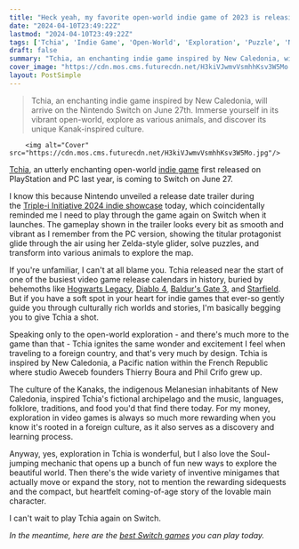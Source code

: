 ```yaml
---
title: "Heck yeah, my favorite open-world indie game of 2023 is releasing on Switch in June"
date: "2024-04-10T23:49:22Z"
lastmod: "2024-04-10T23:49:22Z"
tags: ['Tchia', 'Indie Game', 'Open-World', 'Exploration', 'Puzzle', 'Nintendo Switch', 'Zelda-Style', 'Soul-Jumping', 'Minigames', 'Coming-of-Age']
draft: false
summary: "Tchia, an enchanting indie game inspired by New Caledonia, will arrive on the Nintendo Switch on June 27th. Immerse yourself in its vibrant open-world, explore as various animals, and discover its unique Kanak-inspired culture."
cover_image: "https://cdn.mos.cms.futurecdn.net/H3kiVJwmvVsmhhKsv3W5Mo.jpg" 
layout: PostSimple
---
```

> Tchia, an enchanting indie game inspired by New Caledonia, will arrive on the Nintendo Switch on June 27th. Immerse yourself in its vibrant open-world, explore as various animals, and discover its unique Kanak-inspired culture.


        <img alt="Cover" src="https://cdn.mos.cms.futurecdn.net/H3kiVJwmvVsmhhKsv3W5Mo.jpg"/>
        
[Tchia](https://www.gamesradar.com/tchia-review/), an utterly enchanting open-world [indie game](https://www.gamesradar.com/uk/tag/indie-game/) first released on PlayStation and PC last year, is coming to Switch on June 27.

I know this because Nintendo unveiled a release date trailer during the [Triple-i Initiative 2024 indie showcase](https://iii-initiative.com/) today, which coincidentally reminded me I need to play through the game again on Switch when it launches. The gameplay shown in the trailer looks every bit as smooth and vibrant as I remember from the PC version, showing the titular protagonist glide through the air using her Zelda-style glider, solve puzzles, and transform into various animals to explore the map.

If you're unfamiliar, I can't at all blame you. Tchia released near the start of one of the busiest video game release calendars in history, buried by behemoths like [Hogwarts Legacy](https://www.gamesradar.com/hogwarts-legacy-guide/), [Diablo 4](https://www.gamesradar.com/diablo-4-guide/), [Baldur's Gate 3](https://www.gamesradar.com/baldurs-gate-3-guide/), and [Starfield](https://www.gamesradar.com/starfield-guide/). But if you have a soft spot in your heart for indie games that ever-so gently guide you through culturally rich worlds and stories, I'm basically begging you to give Tchia a shot.

Speaking only to the open-world exploration - and there's much more to the game than that - Tchia ignites the same wonder and excitement I feel when traveling to a foreign country, and that's very much by design. Tchia is inspired by New Caledonia, a Pacific nation within the French Republic where studio Aweceb founders Thierry Boura and Phil Crifo grew up.

The culture of the Kanaks, the indigenous Melanesian inhabitants of New Caledonia, inspired Tchia's fictional archipelago and the music, languages, folklore, traditions, and food you'd that find there today. For my money, exploration in video games is always so much more rewarding when you know it's rooted in a foreign culture, as it also serves as a discovery and learning process.

Anyway, yes, exploration in Tchia is wonderful, but I also love the Soul-jumping mechanic that opens up a bunch of fun new ways to explore the beautiful world. Then there's the wide variety of inventive minigames that actually move or expand the story, not to mention the rewarding sidequests and the compact, but heartfelt coming-of-age story of the lovable main character. 

I can't wait to play Tchia again on Switch.

*In the meantime, here are the *[<em>best Switch games</em>](https://www.gamesradar.com/best-switch-games/)* you can play today.*
        